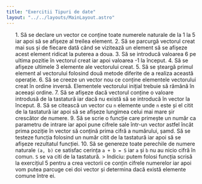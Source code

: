 ```yaml
---
title: "Exercitii Tipuri de date"
layout: "../../layouts/MainLayout.astro"
---
```


<ol class="exercise-list">
1. Să se declare un vector ce conține toate numerele naturale de la 1 la 5 iar apoi să se afișeze al treilea element.<InlineEditor type="ieditor" av_exercise="vectori.json:1"></InlineEditor>
2. Să se parcurgă vectorul creat mai sus și de fiecare dată când se vizitează un element să se afișeze acest element ridicat la puterea a doua.<InlineEditor type="ieditor" av_exercise="vectori.json:2"></InlineEditor>
3. Să se introducă valoarea 6 pe ultima pozitie în vectorul creat iar apoi valoarea -1 la început.<InlineEditor type="ieditor" av_exercise="vectori.json:3"></InlineEditor>
4. Să se afișeze ultimele 3 elemente ale vectorului creat.<InlineEditor type="ieditor" av_exercise="vectori.json:4"></InlineEditor>
5. Să se șteargă primul element al vectorului folosind două metode diferite de a realiza această operație.<InlineEditor type="ieditor" av_exercise="vectori.json:5"></InlineEditor>
6. Să se creeze un vector nou ce conține elementele vectorului creat în ordine inversă. Elementele vectorului inițial trebuie să rămână în aceeași ordine.<InlineEditor type="ieditor" av_exercise="vectori.json:6"></InlineEditor>
7. Să se afișeze dacă vectorul conține o valoare introdusă de la tastatură iar dacă nu există să se introducă în vector la început.<InlineEditor type="ieditor" av_exercise="vectori.json:7"></InlineEditor>
8. Să se citească un vector cu <code>n</code> elemente unde <code>n</code> este și el citit de la tastatură iar apoi să se afișeze lungimea celui mai mare șir crescător de numere.<InlineEditor type="ieditor" av_exercise="vectori.json:8"></InlineEditor>
9. Să se scrie o funcție care primește un număr ca parametru de intrare iar apoi pune cifrele sale într-un vector astfel încât prima poziție în vector să conțină prima cifră a numărului, șamd. Să se testeze funcția folosind un număr citit de la tastatură iar apoi să se afișeze rezultatul funcției.<InlineEditor type="ieditor" av_exercise="vectori.json:9"></InlineEditor>
10. Să se genereze toate perechile de numere naturale <code>(a, b)</code> ce satisfac cerința <code>a + b = S</code> iar <code>a</code> și <code>b</code> nu au nicio cifră în comun. <code>S</code> se va citi de la tastatură.<InlineEditor type="ieditor" av_exercise="vectori.json:10"></InlineEditor>
> Indiciu: putem folosi funcția scrisă la exercițiul 5 pentru a crea vectorii ce conțin cifrele numerelor iar apoi vom putea parcuge cei doi vector și determina dacă există elemente comune între ei.
</ol>